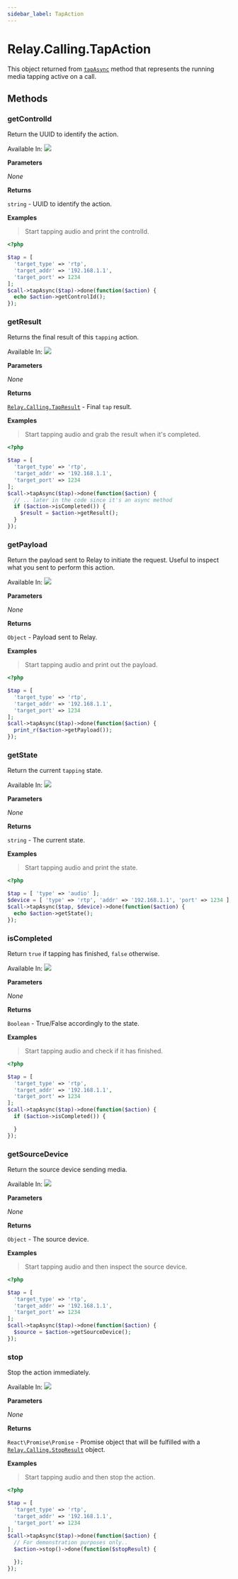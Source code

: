 ```yaml
---
sidebar_label: TapAction
---
```


# Relay.Calling.TapAction

This object returned from [`tapAsync`](php/reference/relay_calling/call.mdx#tapasync) method that represents the running media tapping active on a call.

## Methods

<div class="method-definitions"></div>

### getControlId

Return the UUID to identify the action.

Available In: <img class="method-available-tag" src="https://img.shields.io/badge/-v2.1+-brightgreen.svg" />

**Parameters**

_None_

**Returns**

`string` - UUID to identify the action.

**Examples**

> Start tapping audio and print the controlId.

```php
<?php

$tap = [
  'target_type' => 'rtp',
  'target_addr' => '192.168.1.1',
  'target_port' => 1234
];
$call->tapAsync($tap)->done(function($action) {
  echo $action->getControlId();
});
```

### getResult

Returns the final result of this `tapping` action.

Available In: <img class="method-available-tag" src="https://img.shields.io/badge/-v2.1+-brightgreen.svg" />

**Parameters**

_None_

**Returns**

[`Relay.Calling.TapResult`](php/reference/relay_calling/tap_result.mdx) - Final `tap` result.

**Examples**

> Start tapping audio and grab the result when it's completed.

```php
<?php

$tap = [
  'target_type' => 'rtp',
  'target_addr' => '192.168.1.1',
  'target_port' => 1234
];
$call->tapAsync($tap)->done(function($action) {
  // .. later in the code since it's an async method
  if ($action->isCompleted()) {
    $result = $action->getResult();
  }
});
```

### getPayload

Return the payload sent to Relay to initiate the request. Useful to inspect what you sent to perform this action.

Available In: <img class="method-available-tag" src="https://img.shields.io/badge/-v2.1+-brightgreen.svg" />

**Parameters**

_None_

**Returns**

`Object` - Payload sent to Relay.

**Examples**

> Start tapping audio and print out the payload.

```php
<?php

$tap = [
  'target_type' => 'rtp',
  'target_addr' => '192.168.1.1',
  'target_port' => 1234
];
$call->tapAsync($tap)->done(function($action) {
  print_r($action->getPayload());
});
```

### getState

Return the current `tapping` state.

Available In: <img class="method-available-tag" src="https://img.shields.io/badge/-v2.1+-brightgreen.svg" />

**Parameters**

_None_

**Returns**

`string` - The current state.

**Examples**

> Start tapping audio and print the state.

```php
<?php

$tap = [ 'type' => 'audio' ];
$device = [ 'type' => 'rtp', 'addr' => '192.168.1.1', 'port' => 1234 ];
$call->tapAsync($tap, $device)->done(function($action) {
  echo $action->getState();
});
```

### isCompleted

Return `true` if tapping has finished, `false` otherwise.

Available In: <img class="method-available-tag" src="https://img.shields.io/badge/-v2.1+-brightgreen.svg" />

**Parameters**

_None_

**Returns**

`Boolean` - True/False accordingly to the state.

**Examples**

> Start tapping audio and check if it has finished.

```php
<?php

$tap = [
  'target_type' => 'rtp',
  'target_addr' => '192.168.1.1',
  'target_port' => 1234
];
$call->tapAsync($tap)->done(function($action) {
  if ($action->isCompleted()) {

  }
});
```

### getSourceDevice

Return the source device sending media.

Available In: <img class="method-available-tag" src="https://img.shields.io/badge/-v2.1+-brightgreen.svg" />

**Parameters**

_None_

**Returns**

`Object` - The source device.

**Examples**

> Start tapping audio and then inspect the source device.

```php
<?php

$tap = [
  'target_type' => 'rtp',
  'target_addr' => '192.168.1.1',
  'target_port' => 1234
];
$call->tapAsync($tap)->done(function($action) {
  $source = $action->getSourceDevice();
});
```

### stop

Stop the action immediately.

Available In: <img class="method-available-tag" src="https://img.shields.io/badge/-v2.1+-brightgreen.svg" />

**Parameters**

_None_

**Returns**

`React\Promise\Promise` - Promise object that will be fulfilled with a [`Relay.Calling.StopResult`](php/reference/relay_calling/stop_result.mdx) object.

**Examples**

> Start tapping audio and then stop the action.

```php
<?php

$tap = [
  'target_type' => 'rtp',
  'target_addr' => '192.168.1.1',
  'target_port' => 1234
];
$call->tapAsync($tap)->done(function($action) {
  // For demonstration purposes only..
  $action->stop()->done(function($stopResult) {

  });
});
```
